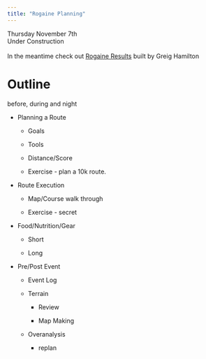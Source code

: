 ```yaml
---
title: "Rogaine Planning"
---
```


Thursday November 7th\
Under Construction\
\
In the meantime check out [Rogaine Results](https://rogaine-results.com/){target="_blank"} built by Greig Hamilton

# Outline

before, during and night

-   Planning a Route

    -   Goals

    -   Tools

    -   Distance/Score

    -   Exercise - plan a 10k route.

-   Route Execution

    -   Map/Course walk through

    -   Exercise - secret

-   Food/Nutrition/Gear

    -   Short

    -   Long

-   Pre/Post Event

    -   Event Log

    -   Terrain

        -   Review

        -   Map Making

    -   Overanalysis

        -   replan

# 
